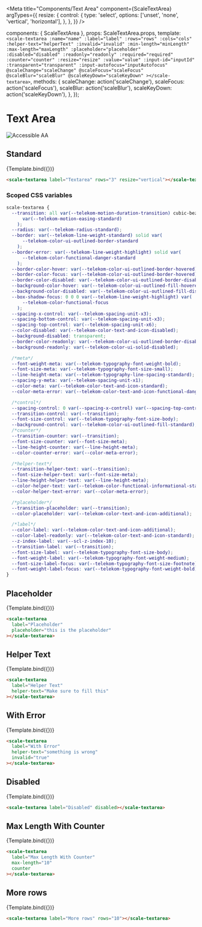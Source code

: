 
<Meta
  title="Components/Text Area"
  component={ScaleTextArea}
  argTypes={{
    resize: {
      control: {
        type: 'select',
        options: ['unset', 'none', 'vertical', 'horizontal'],
      },
    },
  }}
/>

  components: { ScaleTextArea },
  props: ScaleTextArea.props,
  template: `
    <scale-textarea
      :name="name"
      :label="label"
      :rows="rows"
      :cols="cols"
      :helper-text="helperText"
      :invalid="invalid"
      :min-length="minLength"
      :max-length="maxLength"
      :placeholder="placeholder"
      :disabled="disabled"
      :readonly="readonly"
      :required="required"
      :counter="counter"
      :resize="resize"
      :value="value"
      :input-id="inputId"
      :transparent="transparent"
      :input-autofocus="inputAutofocus"
      @scaleChange="scaleChange"
      @scaleFocus="scaleFocus"
      @scaleBlur="scaleBlur"
      @scaleKeyDown="scaleKeyDown"
    ></scale-textarea>
  `,
  methods: {
    scaleChange: action('scaleChange'),
    scaleFocus: action('scaleFocus'),
    scaleBlur: action('scaleBlur'),
    scaleKeyDown: action('scaleKeyDown'),
  },
});

<div
  style={{
    display: 'inline-flex',
    alignItems: 'center',
    justifyContent: 'space-between',
    width: '100%',
  }}
>
  <h1>Text Area</h1>
  <img src="assets/aa.png" alt="Accessible AA" />
</div>

## Standard

<Canvas withSource="none">
  <Story
    name="Standard"
    args={{
      label: 'Textarea',
      rows: 3,
      resize: 'vertical',
    }}
  >
    {Template.bind({})}
  </Story>
</Canvas>

<ArgsTable story="Standard" />

```html
<scale-textarea label="Textarea" rows="3" resize="vertical"></scale-textarea>
```

### Scoped CSS variables

```css
scale-textarea {
  --transition: all var(--telekom-motion-duration-transition) cubic-bezier(
      var(--telekom-motion-easing-standard)
    );
  --radius: var(--telekom-radius-standard);
  --border: var(--telekom-line-weight-standard) solid var(
      --telekom-color-ui-outlined-border-standard
    );
  --border-error: var(--telekom-line-weight-highlight) solid var(
      --telekom-color-functional-danger-standard
    );
  --border-color-hover: var(--telekom-color-ui-outlined-border-hovered);
  --border-color-focus: var(--telekom-color-ui-outlined-border-hovered);
  --border-color-disabled: var(--telekom-color-ui-outlined-border-disabled);
  --background-color-hover: var(--telekom-color-ui-outlined-fill-hovered);
  --background-color-disabled: var(--telekom-color-ui-outlined-fill-disabled);
  --box-shadow-focus: 0 0 0 var(--telekom-line-weight-highlight) var(
      --telekom-color-functional-focus
    );
  --spacing-x-control: var(--telekom-spacing-unit-x3);
  --spacing-bottom-control: var(--telekom-spacing-unit-x3);
  --spacing-top-control: var(--telekom-spacing-unit-x6);
  --color-disabled: var(--telekom-color-text-and-icon-disabled);
  --background-disabled: transparent;
  --border-color-readonly: var(--telekom-color-ui-outlined-border-disabled);
  --background-readonly: var(--telekom-color-ui-solid-disabled);

  /*meta*/
  --font-weight-meta: var(--telekom-typography-font-weight-bold);
  --font-size-meta: var(--telekom-typography-font-size-small);
  --line-height-meta: var(--telekom-typography-line-spacing-standard);
  --spacing-y-meta: var(--telekom-spacing-unit-x1);
  --color-meta: var(--telekom-color-text-and-icon-standard);
  --color-meta-error: var(--telekom-color-text-and-icon-functional-danger);

  /*control*/
  --spacing-control: 0 var(--spacing-x-control) var(--spacing-top-control);
  --transition-control: var(--transition);
  --font-size-control: var(--telekom-typography-font-size-body);
  --background-control: var(--telekom-color-ui-outlined-fill-standard);
  /*counter*/
  --transition-counter: var(--transition);
  --font-size-counter: var(--font-size-meta);
  --line-height-counter: var(--line-height-meta);
  --color-counter-error: var(--color-meta-error);

  /*helper-text*/
  --transition-helper-text: var(--transition);
  --font-size-helper-text: var(--font-size-meta);
  --line-height-helper-text: var(--line-height-meta);
  --color-helper-text: var(--telekom-color-functional-informational-standard);
  --color-helper-text-error: var(--color-meta-error);

  /*placeholder*/
  --transition-placeholder: var(--transition);
  --color-placeholder: var(--telekom-color-text-and-icon-additional);

  /*label*/
  --color-label: var(--telekom-color-text-and-icon-additional);
  --color-label-readonly: var(--telekom-color-text-and-icon-standard);
  --z-index-label: var(--scl-z-index-10);
  --transition-label: var(--transition);
  --font-size-label: var(--telekom-typography-font-size-body);
  --font-weight-label: var(--telekom-typography-font-weight-medium);
  --font-size-label-focus: var(--telekom-typography-font-size-footnote);
  --font-weight-label-focus: var(--telekom-typography-font-weight-bold);
}
```

## Placeholder

<Canvas withSource="none">
  <Story
    name="Placeholder"
    args={{
      label: 'Placeholder',
      placeholder: 'this is the placeholder',
    }}
  >
    {Template.bind({})}
  </Story>
</Canvas>

```html
<scale-textarea
  label="Placeholder"
  placeholder="this is the placeholder"
></scale-textarea>
```

## Helper Text

<Canvas withSource="none">
  <Story
    name="Helper Text"
    args={{
      helperText: 'Make sure to fill this',
      label: 'Helper Text',
    }}
  >
    {Template.bind({})}
  </Story>
</Canvas>

```html
<scale-textarea
  label="Helper Text"
  helper-text="Make sure to fill this"
></scale-textarea>
```

## With Error

<Canvas withSource="none">
  <Story
    name="With Error"
    args={{
      label: 'With Error',
      invalid: true,
      helperText: 'something is wrong',
    }}
  >
    {Template.bind({})}
  </Story>
</Canvas>

```html
<scale-textarea
  label="With Error"
  helper-text="something is wrong"
  invalid="true"
></scale-textarea>
```

## Disabled

<Canvas withSource="none">
  <Story
    name="Disabled"
    args={{
      label: 'Disabled',
      disabled: true,
    }}
  >
    {Template.bind({})}
  </Story>
</Canvas>

```html
<scale-textarea label="Disabled" disabled></scale-textarea>
```

<!--
## Readonly

<Canvas withSource="none">
  <Story
    name="Readonly"
    args={{
      label: "Readonly",
      readonly: true,
      value: "This cannot be changed"
    }}
  >
    {Template.bind({})}
  </Story>
</Canvas>

```html
<scale-textarea label="Readonly" value="This cannot be changed" readonly></scale-textarea>
```
-->

## Max Length With Counter

<Canvas withSource="none">
  <Story
    name="Max Length With Counter"
    args={{
      label: 'Max Length With Counter',
      maxLength: 10,
      counter: true,
    }}
  >
    {Template.bind({})}
  </Story>
</Canvas>

```html
<scale-textarea
  label="Max Length With Counter"
  max-length="10"
  counter
></scale-textarea>
```

## More rows

<Canvas withSource="none">
  <Story
    name="More rows"
    args={{
      label: 'More rows',
      rows: 10,
    }}
  >
    {Template.bind({})}
  </Story>
</Canvas>

```html
<scale-textarea label="More rows" rows="10"></scale-textarea>
```

